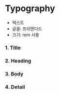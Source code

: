 
<Meta title="Core/Typography" />

# Typography

- 텍스트
- 글꼴: 프리텐다드
- 크기: rem 사용

### 1. Title

<Canvas of={TypographyStories.Title} />

### 2. Heading

<Canvas of={TypographyStories.Heading} />

### 3. Body

<Canvas of={TypographyStories.Body} />

### 4. Detail

<Canvas of={TypographyStories.Detail} />
